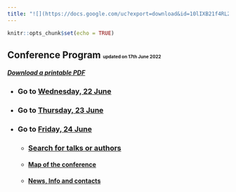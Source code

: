 ```yaml
---
title: "![](https://docs.google.com/uc?export=download&id=10lIXB21f4RL2I_xAwnGAqPaehNFmnV1_){width=90% height=90%}"
---
```

 
```r
knitr::opts_chunk$set(echo = TRUE)
```

<h2><b>Conference Program</b>&nbsp;<font size="1">updated on 17th June 2022</font></h2><h5>[Download a printable PDF](https://drive.google.com/file/d/13_WkhGg6Oj-i2zbLcuVNUA8U-Cz8yGWd/view?usp=sharing)</h5>

<!-- id1<-"10lIXB21f4RL2I_xAwnGAqPaehNFmnV1_" -->
<!-- id2<-"10ulozhk5ySLTvtL_gd6RjH8SeM9U5qu8" -->
<!-- ![](https://docs.google.com/uc?export=download&id=10lIXB21f4RL2I_xAwnGAqPaehNFmnV1_){width=50% height=50%} -->

- <h3>Go to [Wednesday, 22 June](22j.html) </h3>
- <h3>Go to [Thursday, 23 June](23j.html) </h3>
- <h3>Go to [Friday, 24 June](24j.html) </h3>

   - <h3> [Search for talks or authors](search.html) </h3>

   - <h4> [Map of the conference](map.html) </h4>
   - <h4> [News, Info and contacts](info.html) </h4>
